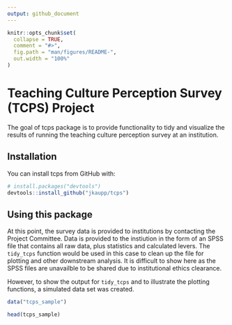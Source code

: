 ```yaml
---
output: github_document
---
```


```r
knitr::opts_chunk$set(
  collapse = TRUE,
  comment = "#>",
  fig.path = "man/figures/README-",
  out.width = "100%"
)
```
# Teaching Culture Perception Survey (TCPS) Project

The goal of tcps package is to provide functionality to tidy and visualize the results of running the teaching culture perception survey at an institution.

## Installation

You can install tcps from GitHub with:

```r
# install.packages("devtools")
devtools::install_github("jkaupp/tcps")
```

## Using this package

At this point, the survey data is provided to institutions by contacting the Project Committee.  Data is provided to the instiution in the form of an SPSS file that contains all raw data, plus statistics and calculated levers.  The `tidy_tcps` function would be used in this case to clean up the file for plotting and other downstream analysis. It is difficult to show here as the SPSS files are unavailble to be shared due to institutional ethics clearance.

However, to show the output for `tidy_tcps` and to illustrate the plotting functions, a  simulated data set was created.

```r
data("tcps_sample")

head(tcps_sample)

```

